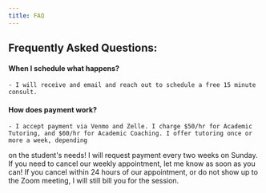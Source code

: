 ```yaml
---
title: FAQ
---
```


## Frequently Asked Questions:

#### When I schedule what happens?

    - I will receive and email and reach out to schedule a free 15 minute consult.

#### How does payment work?

    - I accept payment via Venmo and Zelle. I charge $50/hr for Academic Tutoring, and $60/hr for Academic Coaching. I offer tutoring once or more a week, depending
on the student's needs! I will request payment every two weeks on Sunday. If you need to cancel our weekly appointment, let me know as soon as you can! If you
cancel within 24 hours of our appointment, or do not show up to the Zoom meeting, I will still bill you for the session.